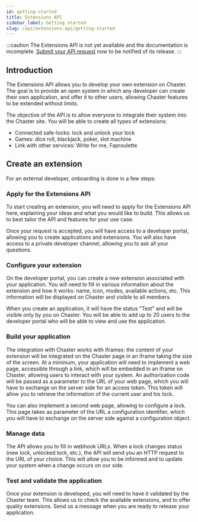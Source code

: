 ```yaml
---
id: getting-started
title: Extensions API
sidebar_label: Getting started
slug: /api/extensions-api/getting-started
---
```


:::caution
The Extensions API is not yet available and the documentation is incomplete. [Submit your API request](https://forms.gle/U1tdM8U3w8Wdeqrz5) now to be notified of its release.
:::

## Introduction

The Extensions API allows you to develop your own extension on Chaster. The goal is to provide an open system in which any developer can create their own application, and offer it to other users, allowing Chaster features to be extended without limits.

The objective of the API is to allow everyone to integrate their system into the Chaster site. You will be able to create all types of extensions:

- Connected safe-locks: lock and unlock your lock 
- Games: dice roll, blackjack, poker, slot machine
- Link with other services: Write for me, Faproulette

## Create an extension

For an external developer, onboarding is done in a few steps:

### Apply for the Extensions API

To start creating an extension, you will need to apply for the Extensions API here, explaining your ideas and what you would like to build. This allows us to best tailor the API and features for your use case.

Once your request is accepted, you will have access to a developer portal, allowing you to create applications and extensions. You will also have access to a private developer channel, allowing you to ask all your questions.

### Configure your extension

On the developer portal, you can create a new extension associated with your application. You will need to fill in various information about the extension and how it works: name, icon, modes, available actions, etc. This information will be displayed on Chaster and visible to all members.

When you create an application, it will have the status "Test" and will be visible only by you on Chaster. You will be able to add up to 20 users to the developer portal who will be able to view and use the application.

### Build your application

The integration with Chaster works with iframes: the content of your extension will be integrated on the Chaster page in an iframe taking the size of the screen. At a minimum, your application will need to implement a web page, accessible through a link, which will be embedded in an iframe on Chaster, allowing users to interact with your system. An authorization code will be passed as a parameter to the URL of your web page, which you will have to exchange on the server side for an access token. This token will allow you to retrieve the information of the current user and his lock.

You can also implement a second web page, allowing to configure a lock. This page takes as parameter of the URL a configuration identifier, which you will have to exchange on the server side against a configuration object. 

### Manage data

The API allows you to fill in webhook URLs. When a lock changes status (new lock, unlocked lock, etc.), the API will send you an HTTP request to the URL of your choice. This will allow you to be informed and to update your system when a change occurs on our side.

### Test and validate the application

Once your extension is developed, you will need to have it validated by the Chaster team. This allows us to check the available extensions, and to offer quality extensions. Send us a message when you are ready to release your application.
